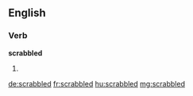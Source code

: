 ==English==

===Verb===
'''scrabbled'''

# {{past of|scrabble}}

[[de:scrabbled]]
[[fr:scrabbled]]
[[hu:scrabbled]]
[[mg:scrabbled]]